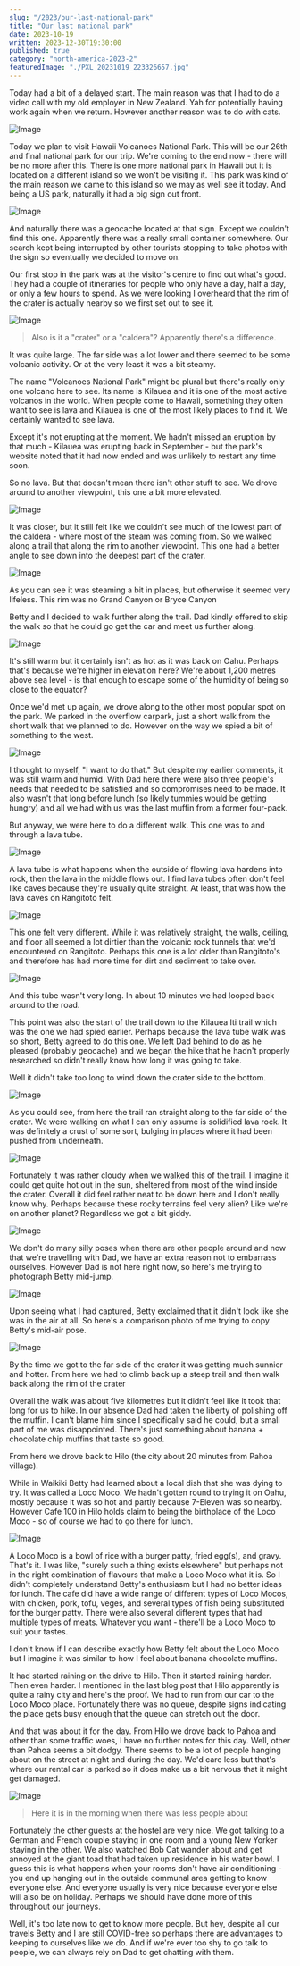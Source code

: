 ```yaml
---
slug: "/2023/our-last-national-park"
title: "Our last national park"
date: 2023-10-19
written: 2023-12-30T19:30:00
published: true
category: "north-america-2023-2"
featuredImage: "./PXL_20231019_223326657.jpg"
---
```


Today had a bit of a delayed start. The main reason was that I had to do a video call with my old employer in New Zealand. Yah for potentially having work again when we return. However another reason was to do with cats.

![Image](PXL_20231019_183216644.jpg)

Today we plan to visit Hawaii Volcanoes National Park. This will be our 26th and final national park for our trip. We're coming to the end now - there will be no more after this. There is one more national park in Hawaii but it is located on a different island so we won't be visiting it. This park was kind of the main reason we came to this island so we may as well see it today. And being a US park, naturally it had a big sign out front.

![Image](PXL_20231019_200946593.jpg)

And naturally there was a geocache located at that sign. Except we couldn't find this one. Apparently there was a really small container somewhere. Our search kept being interrupted by other tourists stopping to take photos with the sign so eventually we decided to move on.

Our first stop in the park was at the visitor's centre to find out what's good. They had a couple of itineraries for people who only have a day, half a day, or only a few hours to spend. As we were looking I overheard that the rim of the crater is actually nearby so we first set out to see it.

![Image](PXL_20231019_204426448.jpg)

> Also is it a "crater" or a "caldera"? Apparently there's a difference.

It was quite large. The far side was a lot lower and there seemed to be some volcanic activity. Or at the very least it was a bit steamy.

The name "Volcanoes National Park" might be plural but there's really only one volcano here to see. Its name is Kilauea and it is one of the most active volcanos in the world. When people come to Hawaii, something they often want to see is lava and Kilauea is one of the most likely places to find it. We certainly wanted to see lava.

Except it's not erupting at the moment. We hadn't missed an eruption by that much - Kilauea was erupting back in September - but the park's website noted that it had now ended and was unlikely to restart any time soon.

So no lava. But that doesn't mean there isn't other stuff to see. We drove around to another viewpoint, this one a bit more elevated.

![Image](PXL_20231019_212511203.jpg)

It was closer, but it still felt like we couldn't see much of the lowest part of the caldera - where most of the steam was coming from. So we walked along a trail that along the rim to another viewpoint. This one had a better angle to see down into the deepest part of the crater.

![Image](PXL_20231019_213121588.jpg)

As you can see it was steaming a bit in places, but otherwise it seemed very lifeless. This rim was no Grand Canyon or Bryce Canyon

Betty and I decided to walk further along the trail. Dad kindly offered to skip the walk so that he could go get the car and meet us further along.

![Image](PXL_20231019_214403014.jpg)

It's still warm but it certainly isn't as hot as it was back on Oahu. Perhaps that's because we're higher in elevation here? We're about 1,200 metres above sea level - is that enough to escape some of the humidity of being so close to the equator?

Once we'd met up again, we drove along to the other most popular spot on the park. We parked in the overflow carpark, just a short walk from the short walk that we planned to do. However on the way we spied a bit of something to the west.

![Image](PXL_20231019_223326657.jpg)

I thought to myself, "I want to do that." But despite my earlier comments, it was still warm and humid. With Dad here there were also three people's needs that needed to be satisfied and so compromises need to be made. It also wasn't that long before lunch (so likely tummies would be getting hungry) and all we had with us was the last muffin from a former four-pack.

But anyway, we were here to do a different walk. This one was to and through a lava tube.

![Image](PXL_20231019_224452501.jpg)

A lava tube is what happens when the outside of flowing lava hardens into rock, then the lava in the middle flows out. I find lava tubes often don't feel like caves because they're usually quite straight. At least, that was how the lava caves on Rangitoto felt.

![Image](PXL_20231019_224527129.jpg)

This one felt very different. While it was relatively straight, the walls, ceiling, and floor all seemed a lot dirtier than the volcanic rock tunnels that we'd encountered on Rangitoto. Perhaps this one is a lot older than Rangitoto's and therefore has had more time for dirt and sediment to take over.

![Image](PXL_20231019_224538410.jpg)

And this tube wasn't very long. In about 10 minutes we had looped back around to the road.

This point was also the start of the trail down to the Kilauea Iti trail which was the one we had spied earlier. Perhaps because the lava tube walk was so short, Betty agreed to do this one. We left Dad behind to do as he pleased (probably geocache) and we began the hike that he hadn't properly researched so didn't really know how long it was going to take.

Well it didn't take too long to wind down the crater side to the bottom.

![Image](PXL_20231019_231154770.jpg)

As you could see, from here the trail ran straight along to the far side of the crater. We were walking on what I can only assume is solidified lava rock. It was definitely a crust of some sort, bulging in places where it had been pushed from underneath.

![Image](PXL_20231019_231331280.jpg)

Fortunately it was rather cloudy when we walked this of the trail. I imagine it could get quite hot out in the sun, sheltered from most of the wind inside the crater. Overall it did feel rather neat to be down here and I don't really know why. Perhaps because these rocky terrains feel very alien? Like we're on another planet? Regardless we got a bit giddy.

![Image](PXL_20231019_232621023.jpg)

We don't do many silly poses when there are other people around and now that we're travelling with Dad, we have an extra reason not to embarrass ourselves. However Dad is not here right now, so here's me trying to photograph Betty mid-jump.

![Image](PXL_20231019_231421647.jpg)

Upon seeing what I had captured, Betty exclaimed that it didn't look like she was in the air at all. So here's a comparison photo of me trying to copy Betty's mid-air pose.

![Image](PXL_20231019_231449416.jpg)

By the time we got to the far side of the crater it was getting much sunnier and hotter. From here we had to climb back up a steep trail and then walk back along the rim of the crater

Overall the walk was about five kilometres but it didn't feel like it took that long for us to hike. In our absence Dad had taken the liberty of polishing off the muffin. I can't blame him since I specifically said he could, but a small part of me was disappointed. There's just something about banana + chocolate chip muffins that taste so good.

From here we drove back to Hilo (the city about 20 minutes from Pahoa village).

While in Waikiki Betty had learned about a local dish that she was dying to try. It was called a Loco Moco. We hadn't gotten round to trying it on Oahu, mostly because it was so hot and partly because 7-Eleven was so nearby. However Cafe 100 in Hilo holds claim to being the birthplace of the Loco Moco - so of course we had to go there for lunch.

![Image](PXL_20231020_231042409.jpg)

A Loco Moco is a bowl of rice with a burger patty, fried egg(s), and gravy. That's it. I was like, "surely such a thing exists elsewhere" but perhaps not in the right combination of flavours that make a Loco Moco what it is. So I didn't completely understand Betty's enthusiasm but I had no better ideas for lunch. The cafe did have a wide range of different types of Loco Mocos, with chicken, pork, tofu, veges, and several types of fish being substituted for the burger patty. There were also several different types that had multiple types of meats. Whatever you want - there'll be a Loco Moco to suit your tastes.

I don't know if I can describe exactly how Betty felt about the Loco Moco but I imagine it was similar to how I feel about banana chocolate muffins.

It had started raining on the drive to Hilo. Then it started raining harder. Then even harder. I mentioned in the last blog post that Hilo apparently is quite a rainy city and here's the proof. We had to run from our car to the Loco Moco place. Fortunately there was no queue, despite signs indicating the place gets busy enough that the queue can stretch out the door.

And that was about it for the day. From Hilo we drove back to Pahoa and other than some traffic woes, I have no further notes for this day. Well, other than Pahoa seems a bit dodgy. There seems to be a lot of people hanging about on the street at night and during the day. We'd care less but that's where our rental car is parked so it does make us a bit nervous that it might get damaged.

![Image](20231020_085606.jpg)

> Here it is in the morning when there was less people about

Fortunately the other guests at the hostel are very nice. We got talking to a German and French couple staying in one room and a young New Yorker staying in the other. We also watched Bob Cat wander about and get annoyed at the giant toad that had taken up residence in his water bowl. I guess this is what happens when your rooms don't have air conditioning - you end up hanging out in the outside communal area getting to know everyone else. And everyone usually is very nice because everyone else will also be on holiday. Perhaps we should have done more of this throughout our journeys.

Well, it's too late now to get to know more people. But hey, despite all our travels Betty and I are still COVID-free so perhaps there are advantages to keeping to ourselves like we do. And if we're ever too shy to go talk to people, we can always rely on Dad to get chatting with them.
